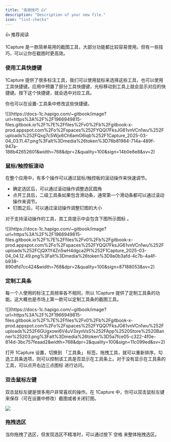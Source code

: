 ```yaml
---
title: "高效技巧 👍"
description: "Description of your new file."
icon: "list-checks"
---
```


<Check>
  👍 推荐阅读
</Check>

1Capture 是一款简单易用的截图工具，大部分功能都比较容易使用。但有一些技巧，可以让你在截图时更高效。

### **使用工具快捷键**

1Capture 提供了很多标注工具，我们可以使用鼠标来选择这些工具，也可以使用工具快捷键。应用中预置了部分工具快捷键，光标移动到工具上就会显示对应的快捷键。按下这个快捷键，就会选中对应工具。

你也可以在设置-工具条中修改这些快捷键。

<Frame caption="工具快捷键">
  ![](https://docs-1c.hapigo.com/~gitbook/image?url=https%3A%2F%2F1966949815-files.gitbook.io%2F%7E%2Ffiles%2Fv0%2Fb%2Fgitbook-x-prod.appspot.com%2Fo%2Fspaces%252FYQQl7FksJG61vnVCn1wu%252Fuploads%252FQxg7c5Wjx6Ch6amG6iqb%252F1Capture_2025-03-04_03.11.47.png%3Falt%3Dmedia%26token%3D76b81984-714a-489f-947a-188b42652601&width=768&dpr=2&quality=100&sign=14b0e8e8&sv=2)
</Frame>

### **鼠标/触控板滚动**

在整个应用中，有多个操作可以通过鼠标/触控板的滚动操作来快速调节。

- 确定选区后，可以通过滚动操作调整选区圆角
- 点开工具后，二级工具条如果包含滑动条，通常第一个滑动条都可以通过滚动操作来调节。
- 钉图之后，可以通过滚动操作调整钉图的大小

对于支持滚动操作的工具，其工具提示中会包含下图所示图标 。

<Frame>
  ![](https://docs-1c.hapigo.com/~gitbook/image?url=https%3A%2F%2F1966949815-files.gitbook.io%2F%7E%2Ffiles%2Fv0%2Fb%2Fgitbook-x-prod.appspot.com%2Fo%2Fspaces%252FYQQl7FksJG61vnVCn1wu%252Fuploads%252FCjQX1Y4Zn5wH4dgca2Pl%252F1Capture_2025-03-04_04.12.49.png%3Falt%3Dmedia%26token%3D9a0b3afd-4c7b-4a4f-b938-890dfd7cc424&width=768&dpr=2&quality=100&sign=87188053&sv=2)
</Frame>

### **定制工具条**

每一个人使用的标注工具频率各不相同，所以 1Capture 提供了定制工具条的功能。这大概也是市场上第一款可以定制工具条的截图工具。

<Frame>
  ![](https://docs-1c.hapigo.com/~gitbook/image?url=https%3A%2F%2F1966949815-files.gitbook.io%2F%7E%2Ffiles%2Fv0%2Fb%2Fgitbook-x-prod.appspot.com%2Fo%2Fspaces%252FYQQl7FksJG61vnVCn1wu%252Fuploads%252F6GUgxowi6V4uV3xynVsS%252FApp%2520Store%2520Banner%25203.png%3Falt%3Dmedia%26token%3D5a7fce05-c322-4f0e-814d-3bc757feaad2&width=768&dpr=2&quality=100&sign=11c099ed&sv=2)
</Frame>

打开 1Capture 设置，切换到 「工具条」 标签。拖拽工具，就可以重新排序。勾选工具条选项，则可以控制该工具是否显示在工具条上。对于没有显示在工具条的工具，可以点开右边三点图标  进行访问。

### **双击鼠标左键**

双击鼠标左键是很多用户非常喜欢的操作。在 1Capture 中，你可以双击鼠标左键来保存（可在设置中修改）截图或者关闭钉图。

![](https://docs-1c.hapigo.com/~gitbook/image?url=https%3A%2F%2F1966949815-files.gitbook.io%2F%7E%2Ffiles%2Fv0%2Fb%2Fgitbook-x-prod.appspot.com%2Fo%2Fspaces%252FYQQl7FksJG61vnVCn1wu%252Fuploads%252FfSGjlYsWMdBYSledPunK%252FHapiGo_2025-03-04_04.26.09.png%3Falt%3Dmedia%26token%3D5cdff87d-6cfd-45c8-a656-f1c3ff2506c0&width=768&dpr=2&quality=100&sign=21019eb5&sv=2)

### **拖拽选区**

当你拖拽了选区，但发现选区不精准时，可以通过按下 <kbd>空格</kbd> 来整体拖拽选区。